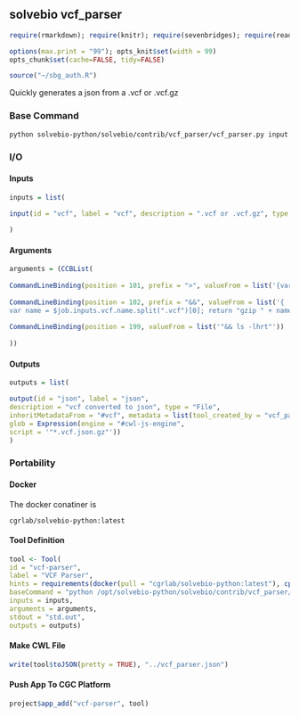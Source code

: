 ## solvebio vcf_parser {.tabset}

```r
require(rmarkdown); require(knitr); require(sevenbridges); require(readr)

options(max.print = "99"); opts_knit$set(width = 99)
opts_chunk$set(cache=FALSE, tidy=FALSE)

source("~/sbg_auth.R")

```

Quickly generates a json from a .vcf or .vcf.gz

### Base Command

```sh

python solvebio-python/solvebio/contrib/vcf_parser/vcf_parser.py input.vcf > output.vcf.json

```

### I/O {.tabset}

#### Inputs

```r
inputs = list(
  
input(id = "vcf", label = "vcf", description = ".vcf or .vcf.gz", type = "File", position = 1)

)

```

#### Arguments

```r

arguments = (CCBList(
  
CommandLineBinding(position = 101, prefix = ">", valueFrom = list('{var name = $job.inputs.vcf.name.split(".vcf")[0]; return name + ".vcf.json"}')),
  
CommandLineBinding(position = 102, prefix = "&&", valueFrom = list('{
var name = $job.inputs.vcf.name.split(".vcf")[0]; return "gzip " + name + ".vcf.json"}')),
  
CommandLineBinding(position = 199, valueFrom = list('"&& ls -lhrt"'))
  
))

```

#### Outputs

```r

outputs = list(

output(id = "json", label = "json", 
description = "vcf converted to json", type = "File",
inheritMetadataFrom = "#vcf", metadata = list(tool_created_by = "vcf_parser"),
glob = Expression(engine = "#cwl-js-engine",
script = '"*.vcf.json.gz"'))
)


```

### Portability {.tabset}

#### Docker

The docker conatiner is

``` cgrlab/solvebio-python:latest ```

#### Tool Definition

```r

tool <- Tool(
id = "vcf-parser",
label = "VCF Parser",
hints = requirements(docker(pull = "cgrlab/solvebio-python:latest"), cpu(1), mem(1000)),
baseCommand = "python /opt/solvebio-python/solvebio/contrib/vcf_parser/vcf_parser.py",
inputs = inputs,
arguments = arguments,
stdout = "std.out",
outputs = outputs)


```

#### Make CWL File

```r

write(tool$toJSON(pretty = TRUE), "../vcf_parser.json")

```

#### Push App To CGC Platform

```r

project$app_add("vcf-parser", tool)


```
